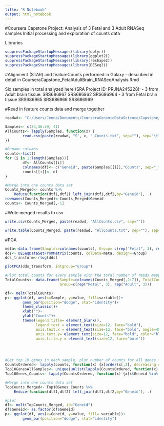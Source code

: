 ---
title: "R Notebook"
output: html_notebook
---

#Coursera Capstone Project: Analysis of 3 Fetal and 3 Adult RNASeq samples
Initial processing and exploration of counts data



Libraries
```{r}
suppressPackageStartupMessages(library(dplyr))
suppressPackageStartupMessages(library(ggplot2))
suppressPackageStartupMessages(library(reshape2))
suppressPackageStartupMessages(library(DESeq2))
```


#Alignment (STAR) and featureCounts performed in Galaxy - described in detail in CourseraCapstone_FetalAdultBrain_RNASeqAnalysis.Rmd

Six samples in total analyzed here (SRA Project ID: PRJNA245228):
        - 3 from Adult brain tissue:
                SRS686967
                SRS686962
                SRS686964
        - 3 from Fetal brain tissue
                SRS686965
                SRS686966
                SRS686969

#Read in feature counts data and merge together
```{r}
readwd<- "C:/Users/Jenna/Documents/CourseraGenomicDataScience/Capstone/RawCounts/"

Samples<- c(34,36:39, 41)
AllCounts<- lapply(Samples, function(x) {
        read.csv(paste(readwd, "S", x, "_Counts.txt", sep=""), sep="\t")
})

#Rename columns
counts<-list()
for (i in 1:length(Samples)){
        df<- AllCounts[[i]]
        colnames(df)<- c("Geneid", paste(Samples[[i]],"Counts", sep="_"))
        counts[[i]]<- df
}

#Merge into one counts data set
Counts_Merged<- counts %>%
    Reduce(function(dtf1,dtf2) left_join(dtf1,dtf2,by="Geneid"), .)
rownames(Counts_Merged)<-Counts_Merged$Geneid
counts<- Counts_Merged[,-1]

```

#Write merged results to csv
```{r}
write.csv(Counts_Merged, paste(readwd, "AllCounts.csv", sep=""))

write.table(Counts_Merged, paste(readwd, "AllCounts.txt", sep=""), sep="\t")
```

#PCA
```{r}
meta<-data.frame(Samples=colnames(counts), Group= c(rep("Fetal", 3), rep("Adult", 3)))
dds<- DESeqDataSetFromMatrix(counts, colData=meta, design=~Group)
dds_transform<-rlog(dds)

plotPCA(dds_transform, intgroup="Group")
```


```{r}
#Plot total counts for every sample with the total number of reads mapped for that sample
TotalCounts<- data.frame(Sample=colnames(Counts_Merged[,2:7]), TotalCounts=colSums(Counts_Merged[,2:7]),
                         Group=c(rep("Fetal", 3), rep("Adult", 3)))

df<- melt(TotalCounts)
p<- ggplot(df, aes(x=Sample, y=value, fill=variable))+
        geom_bar(position="dodge", stat="identity")+
        theme_classic()+
        xlab("")+
        ylab("Counts")+
        theme(legend.title= element_blank(),
              legend.text = element_text(size=12, face="bold"),
              axis.text.x = element_text(size=12, face="bold", angle=45, hjust=1, color="black"),
              axis.text.y= element_text(size=12, face="bold", color="black"),
              axis.title.y = element_text(size=12, face="bold"))




#Get top 10 genes in each sample, plot number of counts for all genes for all samples
CountsOrdered<- lapply(counts, function(x) {x[order(x[,2], decreasing = TRUE),]})
Top10GenesAllSamples<- unique(unlist(lapply(CountsOrdered, function(x) {x[1:5,1]})))
Top10Genes_Counts<- lapply(CountsOrdered, function(x) {x[x$Geneid %in% Top10GenesAllSamples,]})

#Merge into one counts data set
TopCounts_Merged<- Top10Genes_Counts %>%
    Reduce(function(dtf1,dtf2) left_join(dtf1,dtf2,by="Geneid"), .)

#plot
df<- melt(TopCounts_Merged, id="Geneid")
df$Geneid<- as.factor(df$Geneid)
p<- ggplot(df, aes(x=Geneid, y=value, fill= variable))+
        geom_bar(position="dodge", stat="identity")



```




